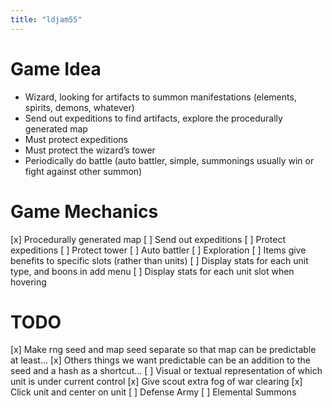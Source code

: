 ```yaml
---
title: "ldjam55"
---
```


# Game Idea
- Wizard, looking for artifacts to summon manifestations (elements, spirits, demons, whatever)
- Send out expeditions to find artifacts, explore the procedurally generated map
- Must protect expeditions
- Must protect the wizard's tower
- Periodically do battle (auto battler, simple, summonings usually win or fight against other summon)

# Game Mechanics
[x] Procedurally generated map
[ ] Send out expeditions
[ ] Protect expeditions
[ ] Protect tower
[ ] Auto battler
[ ] Exploration
[ ] Items give benefits to specific slots (rather than units)
[ ] Display stats for each unit type, and boons in add menu
[ ] Display stats for each unit slot when hovering

# TODO
[x] Make rng seed and map seed separate so that map can be predictable at least...
[x] Others things we want predictable can be an addition to the seed and a hash as a shortcut...
[ ] Visual or textual representation of which unit is under current control
[x] Give scout extra fog of war clearing
[x] Click unit and center on unit
[ ] Defense Army
[ ] Elemental Summons